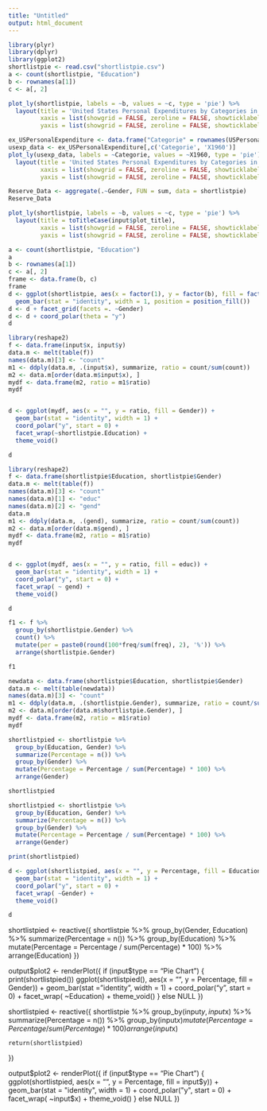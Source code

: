 ```yaml
---
title: "Untitled"
output: html_document
---
```

```r
library(plyr)
library(dplyr)
library(ggplot2)
shortlistpie <- read.csv("shortlistpie.csv")
a <- count(shortlistpie, "Education")
b <- rownames(a[1])
c <- a[, 2]

```

```r
plot_ly(shortlistpie, labels = ~b, values = ~c, type = 'pie') %>%
  layout(title = 'United States Personal Expenditures by Categories in 1960',
         xaxis = list(showgrid = FALSE, zeroline = FALSE, showticklabels = FALSE),
         yaxis = list(showgrid = FALSE, zeroline = FALSE, showticklabels = FALSE))
```

```r
ex_USPersonalExpenditure <- data.frame("Categorie" = rownames(USPersonalExpenditure), USPersonalExpenditure)
usexp_data <- ex_USPersonalExpenditure[,c('Categorie', 'X1960')]
plot_ly(usexp_data, labels = ~Categorie, values = ~X1960, type = 'pie') %>%
  layout(title = 'United States Personal Expenditures by Categories in 1960',
         xaxis = list(showgrid = FALSE, zeroline = FALSE, showticklabels = FALSE),
         yaxis = list(showgrid = FALSE, zeroline = FALSE, showticklabels = FALSE))
```

```r
Reserve_Data <- aggregate(.~Gender, FUN = sum, data = shortlistpie)
Reserve_Data
```

```r
plot_ly(shortlistpie, labels = ~b, values = ~c, type = 'pie') %>%
  layout(title = toTitleCase(input$plot_title),
         xaxis = list(showgrid = FALSE, zeroline = FALSE, showticklabels = FALSE),
         yaxis = list(showgrid = FALSE, zeroline = FALSE, showticklabels = FALSE))
```

```r
a <- count(shortlistpie, "Education")
a
b <- rownames(a[1])
c <- a[, 2]
frame <- data.frame(b, c)
frame
d <- ggplot(shortlistpie, aes(x = factor(1), y = factor(b), fill = factor(c))) + 
  geom_bar(stat = "identity", width = 1, position = position_fill())
d <- d + facet_grid(facets =. ~Gender)
d <- d + coord_polar(theta = "y")
d
```

```r
library(reshape2)
f <- data.frame(input$x, input$y)
data.m <- melt(table(f))
names(data.m)[3] <- "count"
m1 <- ddply(data.m, .(input$x), summarize, ratio = count/sum(count))
m2 <- data.m[order(data.m$input$x), ]
mydf <- data.frame(m2, ratio = m1$ratio)
mydf


d <- ggplot(mydf, aes(x = "", y = ratio, fill = Gender)) + 
  geom_bar(stat = "identity", width = 1) + 
  coord_polar("y", start = 0) + 
  facet_wrap(~shortlistpie.Education) +
  theme_void()

d
```

```r
library(reshape2)
f <- data.frame(shortlistpie$Education, shortlistpie$Gender)
data.m <- melt(table(f))
names(data.m)[3] <- "count"
names(data.m)[1] <- "educ"
names(data.m)[2] <- "gend"
data.m
m1 <- ddply(data.m, .(gend), summarize, ratio = count/sum(count))
m2 <- data.m[order(data.m$gend), ]
mydf <- data.frame(m2, ratio = m1$ratio)
mydf


d <- ggplot(mydf, aes(x = "", y = ratio, fill = educ)) + 
  geom_bar(stat = "identity", width = 1) + 
  coord_polar("y", start = 0) + 
  facet_wrap( ~ gend) +
  theme_void() 

d
```



```r
f1 <- f %>%
  group_by(shortlistpie.Gender) %>%
  count() %>%
  mutate(per = paste0(round(100*freq/sum(freq), 2), '%')) %>%
  arrange(shortlistpie.Gender)

f1
```

```r
newdata <- data.frame(shortlistpie$Education, shortlistpie$Gender)
data.m <- melt(table(newdata))
names(data.m)[3] <- "count"
m1 <- ddply(data.m, .(shortlistpie.Gender), summarize, ratio = count/sum(count))
m2 <- data.m[order(data.m$shortlistpie.Gender), ]
mydf <- data.frame(m2, ratio = m1$ratio)
mydf
```

```r
shortlistpied <- shortlistpie %>%
  group_by(Education, Gender) %>%
  summarize(Percentage = n()) %>%
  group_by(Gender) %>%
  mutate(Percentage = Percentage / sum(Percentage) * 100) %>%
  arrange(Gender)

shortlistpied
```

```r
shortlistpied <- shortlistpie %>%
  group_by(Education, Gender) %>%
  summarize(Percentage = n()) %>%
  group_by(Gender) %>%
  mutate(Percentage = Percentage / sum(Percentage) * 100) %>%
  arrange(Gender)

print(shortlistpied)

d <- ggplot(shortlistpied, aes(x = "", y = Percentage, fill = Education)) + 
  geom_bar(stat = "identity", width = 1) + 
  coord_polar("y", start = 0) + 
  facet_wrap( ~Gender) +
  theme_void() 

d
```

 shortlistpied <- reactive({
    shortlistpie %>% 
      group_by(Gender, Education) %>% 
      summarize(Percentage = n()) %>%
      group_by(Education) %>%
      mutate(Percentage = Percentage / sum(Percentage) * 100) %>%
      arrange(Education)
  })
  
  output$plot2 <- renderPlot({
    if (input$type == "Pie Chart") {
      print(shortlistpied())
      ggplot(shortlistpied(), aes(x = "", y = Percentage, fill = Gender)) + 
        geom_bar(stat = "identity", width = 1) + 
        coord_polar("y", start = 0) + 
        facet_wrap( ~Education) +
        theme_void()
    } else NULL
  })
  
  shortlistpied <- reactive({
    shortlistpie %>% 
      group_by(input$y, input$x) %>% 
      summarize(Percentage = n()) %>%
      group_by(input$x) %>%
      mutate(Percentage = Percentage / sum(Percentage) * 100) %>%
      arrange(input$x)
    
    return(shortlistpied)
  })
  
  output$plot2 <- renderPlot({
    if (input$type == "Pie Chart") {
        ggplot(shortlistpied, aes(x = "", y = Percentage, fill = input$y)) + 
        geom_bar(stat = "identity", width = 1) + 
        coord_polar("y", start = 0) + 
        facet_wrap( ~input$x) +
        theme_void()
    } else NULL
  })